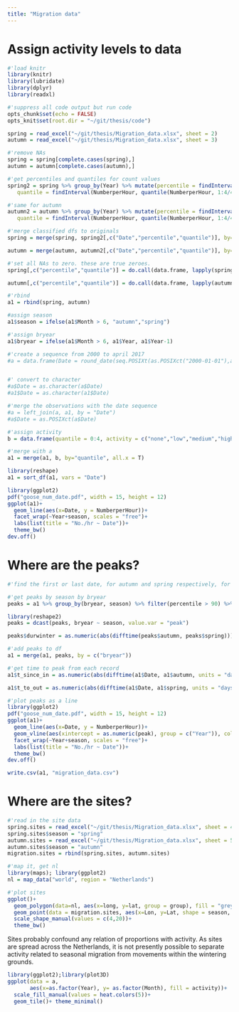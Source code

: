 ```yaml
---
title: "Migration data"
---
```

# Assign activity levels to data

```r
#'load knitr
library(knitr)
library(lubridate)
library(dplyr)
library(readxl)

#'suppress all code output but run code
opts_chunk$set(echo = FALSE)
opts_knit$set(root.dir = "~/git/thesis/code")
```

```r
spring = read_excel("~/git/thesis/Migration_data.xlsx", sheet = 2)
autumn = read_excel("~/git/thesis/Migration_data.xlsx", sheet = 3)

#'remove NAs
spring = spring[complete.cases(spring),]
autumn = autumn[complete.cases(autumn),]
```

```r
#'get percentiles and quantiles for count values
spring2 = spring %>% group_by(Year) %>% mutate(percentile = findInterval(NumberperHour, quantile(NumberperHour, probs=seq(0,1,0.01), include.lowest = T)),
   quantile = findInterval(NumberperHour, quantile(NumberperHour, 1:4/4, include.lowest = T)))

#'same for autumn
autumn2 = autumn %>% group_by(Year) %>% mutate(percentile = findInterval(NumberperHour,                 quantile(NumberperHour, probs=seq(0,1,0.01), include.lowest = T)),
   quantile = findInterval(NumberperHour, quantile(NumberperHour, 1:4/4, include.lowest = T)))
```

```r
#'merge classified dfs to originals
spring = merge(spring, spring2[,c("Date","percentile","quantile")], by= "Date", all.x = T)

autumn = merge(autumn, autumn2[,c("Date","percentile","quantile")], by= "Date", all.x = T)

#'set all NAs to zero. these are true zeroes.
spring[,c("percentile","quantile")] = do.call(data.frame, lapply(spring[,c("percentile","quantile")], function(y) {replace(y, is.na(y), 0)}))

autumn[,c("percentile","quantile")] = do.call(data.frame, lapply(autumn[,c("percentile","quantile")], function(y) {replace(y, is.na(y), 0)}))

#'rbind
a1 = rbind(spring, autumn)

#assign season
a1$season = ifelse(a1$Month > 6, "autumn","spring")

#'assign bryear
a1$bryear = ifelse(a1$Month > 6, a1$Year, a1$Year-1)
```

```r
#'create a sequence from 2000 to april 2017
#a = data.frame(Date = round_date(seq.POSIXt(as.POSIXct("2000-01-01"),as.POSIXct("2017-04-01"),"day"), "day"))


#' convert to character
#a$Date = as.character(a$Date)
#a1$Date = as.character(a1$Date)

#'merge the observations with the date sequence
#a = left_join(a, a1, by = "Date")
#a$Date = as.POSIXct(a$Date)

#'assign activity
b = data.frame(quantile = 0:4, activity = c("none","low","medium","high","max"))

#'merge with a
a1 = merge(a1, b, by="quantile", all.x = T)

library(reshape)
a1 = sort_df(a1, vars = "Date")
```

```r
library(ggplot2)
pdf("goose_num_date.pdf", width = 15, height = 12)
ggplot(a1)+
  geom_line(aes(x=Date, y = NumberperHour))+
  facet_wrap(~Year+season, scales = "free")+
  labs(list(title = "No./hr ~ Date"))+
  theme_bw()
dev.off()
```


# Where are the peaks?

```r
#'find the first or last date, for autumn and spring respectively, for greater than 90th percentile values of activity in each year and each season

#'get peaks by season by bryear
peaks = a1 %>% group_by(bryear, season) %>% filter(percentile > 90) %>% summarise(peak = if(season == "spring") as.character(last(Date)) else as.character(first(Date)))

library(reshape2)
peaks = dcast(peaks, bryear ~ season, value.var = "peak")

peaks$durwinter = as.numeric(abs(difftime(peaks$autumn, peaks$spring)))

#'add peaks to df
a1 = merge(a1, peaks, by = c("bryear"))

#'get time to peak from each record
a1$t_since_in = as.numeric(abs(difftime(a1$Date, a1$autumn, units = "days")))

a1$t_to_out = as.numeric(abs(difftime(a1$Date, a1$spring, units = "days")))
```

```r
#'plot peaks as a line
library(ggplot2)
pdf("goose_num_date.pdf", width = 15, height = 12)
ggplot(a1)+
  geom_line(aes(x=Date, y = NumberperHour))+
  geom_vline(aes(xintercept = as.numeric(peak), group = c("Year")), col = 2)+
  facet_wrap(~Year+season, scales = "free")+
  labs(list(title = "No./hr ~ Date"))+
  theme_bw()
dev.off()
```


```r
write.csv(a1, "migration_data.csv")
```


# Where are the sites?

```r
#'read in the site data
spring.sites = read_excel("~/git/thesis/Migration_data.xlsx", sheet = 4)
spring.sites$season = "spring"
autumn.sites = read_excel("~/git/thesis/Migration_data.xlsx", sheet = 5)
autumn.sites$season = "autumn"
migration.sites = rbind(spring.sites, autumn.sites)

#'map it, get nl
library(maps); library(ggplot2)
nl = map_data("world", region = "Netherlands")

#'plot sites
ggplot()+
  geom_polygon(data=nl, aes(x=long, y=lat, group = group), fill = "grey90")+
  geom_point(data = migration.sites, aes(x=Lon, y=Lat, shape = season, col = season), size = 4)+
  scale_shape_manual(values = c(4,20))+
  theme_bw()
```

Sites probably confound any relation of proportions with activity. As sites are spread across the Netherlands, it is not presently possible to separate activity related to seasonal migration from movements within the wintering grounds.

```r
library(ggplot2);library(plot3D)
ggplot(data = a,
       aes(x=as.factor(Year), y= as.factor(Month), fill = activity))+
  scale_fill_manual(values = heat.colors(5))+
  geom_tile()+ theme_minimal()
```

